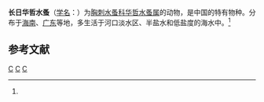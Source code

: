 {{Speciesbox
| taxon = Sinocalanus solstitialis
| binomial_authority = (Brehm, 1923)<ref name='id12425'>{{cite web| url =http://www.bioinfo.cn/db05/BjdwSpecies.php?action=view&id=12425| title =长日华哲水蚤| work =《中国动物物种编目数据库》| publisher =中国科学院微生物研究所| author =中国科学院动物研究所| accessdate =2009-04-28| deadurl =yes| archiveurl =https://web.archive.org/web/20160305052741/http://www.bioinfo.cn/db05/BjdwSpecies.php?action=view&id=12425| archivedate =2016-03-05}}</ref>
}}

'''长日华哲水蚤'''（[[学名|学名]]：{{lang|la|''Sinocalanus solstitialis''}}）为[[胸刺水蚤科|胸刺水蚤科]][[华哲水蚤属|华哲水蚤属]]的动物，是中国的特有物种。分布于[[海南|海南]]、[[广东|广东]]等地，多生活于河口淡水区、半盐水和低盐度的海水中。<ref name='id12425'/>

== 参考文献 ==
{{reflist}}

{{taxonbar}}
[[Category:_1923年描述的动物|C]]
[[Category:华哲水蚤属|C]]
[[Category:_中国特有种|C]]
{{animal-stub}}